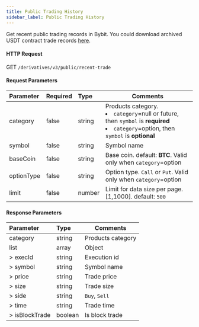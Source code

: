 ```yaml
---
title: Public Trading History
sidebar_label: Public Trading History
---
```


Get recent public trading records in Bybit. You could download archived USDT contract trade records <a href="https://public.bybit.com/trading/">here</a>.

#### HTTP Request
GET `/derivatives/v3/public/recent-trade`

#### Request Parameters
| Parameter | Required | Type | Comments|
|:----- |:-------|:-----|------ |
|category |false |string |Products category. <li>`category`=null or future, then `symbol` is **required**</li><li>`category`=option, then `symbol` is **optional**</li> |
|symbol |false |string |Symbol name|
|baseCoin |false |string |Base coin. default: **BTC**. Valid only when `category`=option |
|optionType |false |string |Option type. `Call` or `Put`. Valid only when `category`=option|
|limit |false |number |Limit for data size per page. [1,1000]. default: `500`|

#### Response Parameters
| Parameter | Type | Comments|
|:----- |:-----|----- |
|category |string |Products category |
|list |array |Object |
|> execId |string |Execution id |
|> symbol |string |Symbol name |
|> price |string |Trade price |
|> size |string |Trade size |
|> side |string |`Buy`, `Sell` |
|> time |string |Trade time |
|> isBlockTrade |boolean |Is block trade |